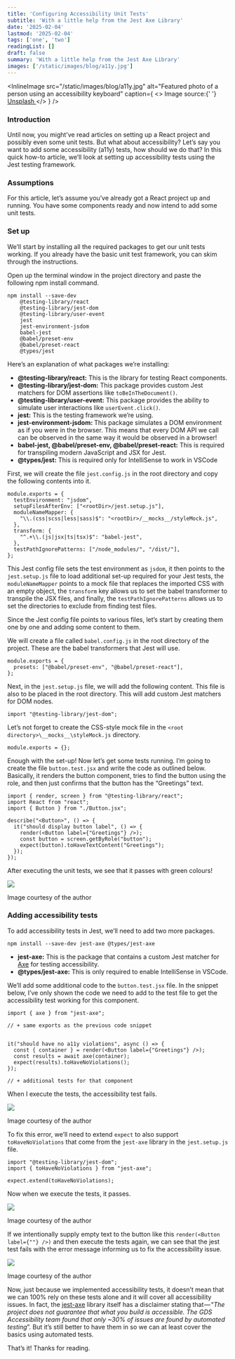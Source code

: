```yaml
---
title: 'Configuring Accessibility Unit Tests'
subtitle: 'With a little help from the Jest Axe Library'
date: '2025-02-04'
lastmod: '2025-02-04'
tags: ['one', 'two']
readingList: []
draft: false
summary: 'With a little help from the Jest Axe Library'
images: ['/static/images/blog/a11y.jpg']
---
```


<InlineImage
  src="/static/images/blog/a11y.jpg"
  alt="Featured photo of a person using an accessibility keyboard"
  caption={
    <>
      Image source:{' '}
      <a href="https://unsplash.com/photos/person-holding-black-plastic-case-HE1zW44Zm_Y">
        Unsplash
      </a>
    </>
  }
/>

### Introduction

Until now, you might’ve read articles on setting up a React project and possibly even some unit tests. But what about accessibility? Let’s say you want to add some accessibility (a11y) tests, how should we do that? In this quick how-to article, we’ll look at setting up accessibility tests using the Jest testing framework.

### Assumptions

For this article, let’s assume you’ve already got a React project up and running. You have some components ready and now intend to add some unit tests.

### Set up

We’ll start by installing all the required packages to get our unit tests working. If you already have the basic unit test framework, you can skim through the instructions.

Open up the terminal window in the project directory and paste the following npm install command.

```
npm install --save-dev
    @testing-library/react
    @testing-library/jest-dom
    @testing-library/user-event
    jest
    jest-environment-jsdom
    babel-jest
    @babel/preset-env
    @babel/preset-react
    @types/jest
```

Here’s an explanation of what packages we’re installing:

- **@testing-library/react:** This is the library for testing React components.
- **@testing-library/jest-dom:** This package provides custom Jest matchers for DOM assertions like `toBeInTheDocument()`.
- **@testing-library/user-event:** This package provides the ability to simulate user interactions like `userEvent.click()`.
- **jest:** This is the testing framework we’re using.
- **jest-environment-jsdom:&#x20;**&#x54;his package simulates a DOM environment as if you were in the browser. This means that every DOM API we call can be observed in the same way it would be observed in a browser!
- **babel-jest, @babel/preset-env, @babel/preset-react:** This is required for transpiling modern JavaScript and JSX for Jest.
- **@types/jest:** This is required only for IntelliSense to work in VSCode

First, we will create the file `jest.config.js` in the root directory and copy the following contents into it.

```
module.exports = {
  testEnvironment: "jsdom",
  setupFilesAfterEnv: ["<rootDir>/jest.setup.js"],
  moduleNameMapper: {
    "\\.(css|scss|less|sass)$": "<rootDir>/__mocks__/styleMock.js",
  },
  transform: {
    "^.+\\.(js|jsx|ts|tsx)$": "babel-jest",
  },
  testPathIgnorePatterns: ["/node_modules/", "/dist/"],
};
```

This Jest config file sets the test environment as `jsdom`, it then points to the `jest.setup.js` file to load additional set-up required for your Jest tests, the `moduleNameMapper` points to a mock file that replaces the imported CSS with an empty object, the `transform` key allows us to set the babel transformer to transpile the JSX files, and finally, the `testPathIgnorePatterns` allows us to set the directories to exclude from finding test files.

Since the Jest config file points to various files, let’s start by creating them one by one and adding some content to them.

We will create a file called `babel.config.js` in the root directory of the project. These are the babel transformers that Jest will use.

```
module.exports = {
  presets: ["@babel/preset-env", "@babel/preset-react"],
};
```

Next, in the `jest.setup.js` file, we will add the following content. This file is also to be placed in the root directory. This will add custom Jest matchers for DOM nodes.

```
import "@testing-library/jest-dom";
```

Let’s not forget to create the CSS-style mock file in the `<root directory>\__mocks__\styleMock.js` directory.

```
module.exports = {};
```

Enough with the set-up! Now let’s get some tests running. I’m going to create the file `button.test.jsx` and write the code as outlined below. Basically, it renders the button component, tries to find the button using the role, and then just confirms that the button has the “Greetings” text.

```
import { render, screen } from "@testing-library/react";
import React from "react";
import { Button } from "./Button.jsx";

describe("<Button>", () => {
  it("should display button label", () => {
    render(<Button label={"Greetings"} />);
    const button = screen.getByRole("button");
    expect(button).toHaveTextContent("Greetings");
  });
});
```

After executing the unit tests, we see that it passes with green colours!

![](/static/images/blog/contents/1_hhUYzQt9XKjrd-vrY3KdOg.png)

Image courtesy of the author

### Adding accessibility tests

To add accessibility tests in Jest, we’ll need to add two more packages.

```
npm install --save-dev jest-axe @types/jest-axe
```

- **jest-axe:** This is the package that contains a custom Jest matcher for [Axe](https://github.com/dequelabs/axe-core) for testing accessibility.
- **@types/jest-axe:** This is only required to enable IntelliSense in VSCode.

We’ll add some additional code to the `button.test.jsx` file. In the snippet below, I’ve only shown the code we need to add to the test file to get the accessibility test working for this component.

```
import { axe } from "jest-axe";

// + same exports as the previous code snippet


it("should have no a11y violations", async () => {
  const { container } = render(<Button label={"Greetings"} />);
  const results = await axe(container);
  expect(results).toHaveNoViolations();
});

// + additional tests for that component
```

When I execute the tests, the accessibility test fails.

![](/static/images/blog/contents/1_Dc_qzFMLJ3C34JZpYJezyw.png)

Image courtesy of the author

To fix this error, we’ll need to extend `expect` to also support `toHaveNoViolations` that come from the `jest-axe` library in the `jest.setup.js` file.

```
import "@testing-library/jest-dom";
import { toHaveNoViolations } from "jest-axe";

expect.extend(toHaveNoViolations);
```

Now when we execute the tests, it passes.

![](/static/images/blog/contents/1_R8GDlVkJaKhXCtGCD7_NRw.png)

Image courtesy of the author

If we intentionally supply empty text to the button like this `render(<Button label={""} />)` and then execute the tests again, we can see that the jest test fails with the error message informing us to fix the accessibility issue.

![](/static/images/blog/contents/1_WmZu0E7Qbqw2e2MmS7sj7g.png)

Image courtesy of the author

Now, just because we implemented accessibility tests, it doesn’t mean that we can 100% rely on these tests alone and it will cover all accessibility issues. In fact, the [jest-axe](https://www.npmjs.com/package/jest-axe) library itself has a disclaimer stating that — “_The project does not guarantee that what you build is accessible. The GDS Accessibility team found that only \~30% of issues are found by automated testing_”. But it’s still better to have them in so we can at least cover the basics using automated tests.

That’s it! Thanks for reading.
